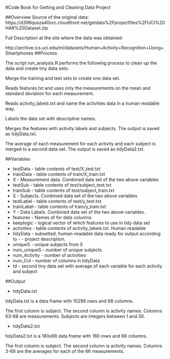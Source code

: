 #Code Book for Getting and Cleaning Data Project

##Overview
Source of the original data:
https://d396qusza40orc.cloudfront.net/getdata%2Fprojectfiles%2FUCI%20HAR%20Dataset.zip

Full Description at the site where the data was obtained:

http://archive.ics.uci.edu/ml/datasets/Human+Activity+Recognition+Using+Smartphones
##Process

The script run_analysis.R performs the following process to clean up the data and create tiny data sets:

Merge the training and test sets to create one data set.

Reads features.txt and uses only the measurements on the mean and standard deviation for each measurement.

Reads activity_labels.txt and name the activities data in a human readable way.

Labels the data set with descriptive names. 

Merges the features with activity labels and subjects. The output is saved as tidyData.txt.

The average of each measurement for each activity and each subject is merged to a second data set. The output is saved as tidyData2.txt.

##Variables

- testData - table contents of test/X_test.txt
- trainData - table contents of train/X_train.txt
- X - Measurement data. Combined data set of the two above variables
- testSub - table contents of test/subject_test.txt
- trainSub - table contents of test/subject_train.txt
- S - Subjects. Combined data set of the two above variables
- testLabel - table contents of test/y_test.txt
- trainLabel - table contents of train/y_train.txt
- Y - Data Labels. Combined data set of the two above variables.
- features - Names of for data columns 
- keeplogic - logical vector of which features to use in tidy data set
- activities - table contents of activity_labels.txt. Human readable
- tidyData - subsetted, human-readable data ready for output according to - - project description.
- uniqueS - unique subjects from S
- num_uniqueS - number of unique subjects
- num_Activity - number of activities
- num_Col - number of columns in tidyData
- td - second tiny data set with average of each variable for each activity and subject

##Output

- tidyData.txt

tidyData.txt is a data frame with 10299 rows and 68 columns.

The first column is subject.
The second column is activity names.
Columns 63-68 are measurements.
Subjects are integers between 1 and 30.

- tidyData2.txt

tidyData2.txt is a 180x68 data frame with 180 rows and 68 columns.

The first column is subject.
The second column is activity names.
Columns 3-68 are the averages for each of the 66 measurements.